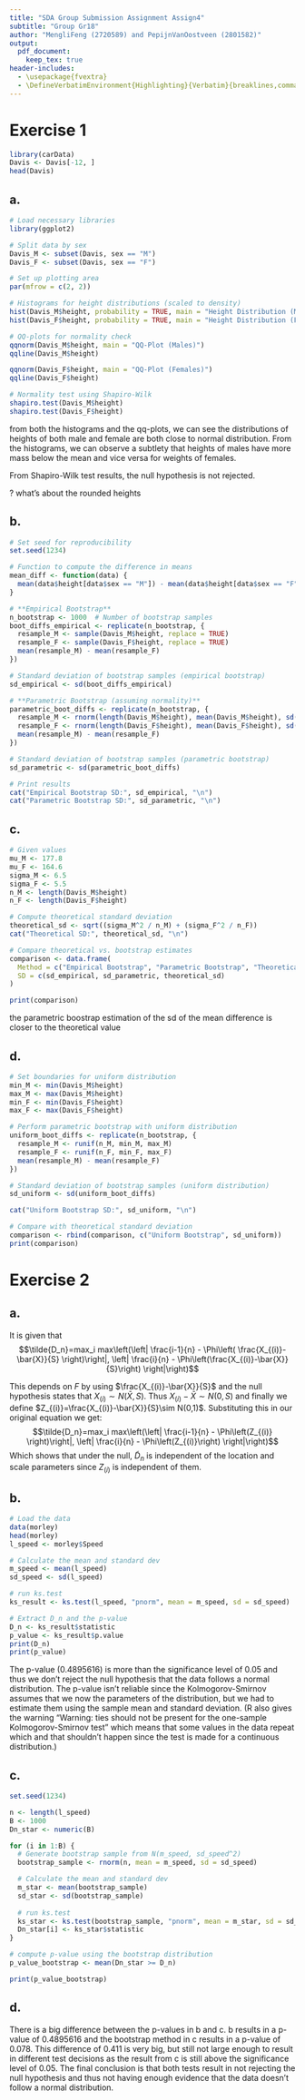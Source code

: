 ```yaml
---
title: "SDA Group Submission Assignment Assign4"
subtitle: "Group Gr18" 
author: "MengliFeng (2720589) and PepijnVanOostveen (2801582)"
output: 
  pdf_document:
    keep_tex: true
header-includes:
  - \usepackage{fvextra}
  - \DefineVerbatimEnvironment{Highlighting}{Verbatim}{breaklines,commandchars=\\\{\}}
---
```


# Exercise 1
```r
library(carData)
Davis <- Davis[-12, ]
head(Davis)
```
## a.
```r
# Load necessary libraries
library(ggplot2)

# Split data by sex
Davis_M <- subset(Davis, sex == "M")
Davis_F <- subset(Davis, sex == "F")

# Set up plotting area
par(mfrow = c(2, 2))

# Histograms for height distributions (scaled to density)
hist(Davis_M$height, probability = TRUE, main = "Height Distribution (Males)", xlab = "Height (cm)", col = "blue")
hist(Davis_F$height, probability = TRUE, main = "Height Distribution (Females)", xlab = "Height (cm)", col = "red")

# QQ-plots for normality check
qqnorm(Davis_M$height, main = "QQ-Plot (Males)")
qqline(Davis_M$height)

qqnorm(Davis_F$height, main = "QQ-Plot (Females)")
qqline(Davis_F$height)

# Normality test using Shapiro-Wilk
shapiro.test(Davis_M$height)
shapiro.test(Davis_F$height)
```
from both the histograms and the qq-plots, we can see the distributions of heights of both male and female are both close to normal distribution. From the histograms, we can observe a subtlety that heights of males have more mass below the mean and vice versa for weights of females.

From Shapiro-Wilk test results, the null hypothesis is not rejected.

? what's about the rounded heights

## b.
```r
# Set seed for reproducibility
set.seed(1234)

# Function to compute the difference in means
mean_diff <- function(data) {
  mean(data$height[data$sex == "M"]) - mean(data$height[data$sex == "F"])
}

# **Empirical Bootstrap**
n_bootstrap <- 1000  # Number of bootstrap samples
boot_diffs_empirical <- replicate(n_bootstrap, {
  resample_M <- sample(Davis_M$height, replace = TRUE)
  resample_F <- sample(Davis_F$height, replace = TRUE)
  mean(resample_M) - mean(resample_F)
})

# Standard deviation of bootstrap samples (empirical bootstrap)
sd_empirical <- sd(boot_diffs_empirical)

# **Parametric Bootstrap (assuming normality)**
parametric_boot_diffs <- replicate(n_bootstrap, {
  resample_M <- rnorm(length(Davis_M$height), mean(Davis_M$height), sd(Davis_M$height))
  resample_F <- rnorm(length(Davis_F$height), mean(Davis_F$height), sd(Davis_F$height))
  mean(resample_M) - mean(resample_F)
})

# Standard deviation of bootstrap samples (parametric bootstrap)
sd_parametric <- sd(parametric_boot_diffs)

# Print results
cat("Empirical Bootstrap SD:", sd_empirical, "\n")
cat("Parametric Bootstrap SD:", sd_parametric, "\n")
```

## c.
```r
# Given values
mu_M <- 177.8
mu_F <- 164.6
sigma_M <- 6.5
sigma_F <- 5.5
n_M <- length(Davis_M$height)
n_F <- length(Davis_F$height)

# Compute theoretical standard deviation
theoretical_sd <- sqrt((sigma_M^2 / n_M) + (sigma_F^2 / n_F))
cat("Theoretical SD:", theoretical_sd, "\n")

# Compare theoretical vs. bootstrap estimates
comparison <- data.frame(
  Method = c("Empirical Bootstrap", "Parametric Bootstrap", "Theoretical"),
  SD = c(sd_empirical, sd_parametric, theoretical_sd)
)

print(comparison)
```
the parametric boostrap estimation of the sd of the mean difference is closer to the theoretical value

## d.
```r
# Set boundaries for uniform distribution
min_M <- min(Davis_M$height)
max_M <- max(Davis_M$height)
min_F <- min(Davis_F$height)
max_F <- max(Davis_F$height)

# Perform parametric bootstrap with uniform distribution
uniform_boot_diffs <- replicate(n_bootstrap, {
  resample_M <- runif(n_M, min_M, max_M)
  resample_F <- runif(n_F, min_F, max_F)
  mean(resample_M) - mean(resample_F)
})

# Standard deviation of bootstrap samples (uniform distribution)
sd_uniform <- sd(uniform_boot_diffs)

cat("Uniform Bootstrap SD:", sd_uniform, "\n")

# Compare with theoretical standard deviation
comparison <- rbind(comparison, c("Uniform Bootstrap", sd_uniform))
print(comparison)
```


# Exercise 2
## a.
It is given that $$\tilde{D_n}=max_i max\left(\left| \frac{i-1}{n} - \Phi\left( \frac{X_{(i)}-\bar{X}}{S} \right)\right|, \left| \frac{i}{n} - \Phi\left(\frac{X_{(i)}-\bar{X}}{S}\right) \right|\right)$$ 

This depends on $F$ by using $\frac{X_{(i)}-\bar{X}}{S}$ and the null hypothesis states that $X_{(i)}\sim N(\bar{X},S)$. Thus $X_{(i)}-\bar{X}\sim N(0,S)$ and finally we define $Z_{(i)}=\frac{X_{(i)}-\bar{X}}{S}\sim N(0,1)$. Substituting this in our original equation we get:
$$\tilde{D_n}=max_i max\left(\left| \frac{i-1}{n} - \Phi\left(Z_{(i)} \right)\right|, \left| \frac{i}{n} - \Phi\left(Z_{(i)}\right) \right|\right)$$ 
Which shows that under the null, $\tilde{D}_n$ is independent of the location and scale parameters since $Z_{(i)}$ is independent of them.

## b.
```r
# Load the data
data(morley)
head(morley)
l_speed <- morley$Speed

# Calculate the mean and standard dev
m_speed <- mean(l_speed)
sd_speed <- sd(l_speed)

# run ks.test
ks_result <- ks.test(l_speed, "pnorm", mean = m_speed, sd = sd_speed)

# Extract D_n and the p-value
D_n <- ks_result$statistic
p_value <- ks_result$p.value
print(D_n)
print(p_value)
```
The p-value (0.4895616) is more than the significance level of 0.05 and thus we don't reject the null hypothesis that the data follows a normal distribution.
The p-value isn't reliable since the Kolmogorov-Smirnov assumes that we now the parameters of the distribution, but we had to estimate them using the sample mean and standard deviation.
(R also gives the warning "Warning: ties should not be present for the one-sample Kolmogorov-Smirnov test" which means that some values in the data repeat which and that shouldn't happen since the test is made for a continuous distribution.)


## c.
```r
set.seed(1234)

n <- length(l_speed)
B <- 1000
Dn_star <- numeric(B)

for (i in 1:B) {
  # Generate bootstrap sample from N(m_speed, sd_speed^2)
  bootstrap_sample <- rnorm(n, mean = m_speed, sd = sd_speed)

  # Calculate the mean and standard dev
  m_star <- mean(bootstrap_sample)
  sd_star <- sd(bootstrap_sample)
  
  # run ks.test
  ks_star <- ks.test(bootstrap_sample, "pnorm", mean = m_star, sd = sd_star)
  Dn_star[i] <- ks_star$statistic
}

# compute p-value using the bootstrap distribution
p_value_bootstrap <- mean(Dn_star >= D_n)

print(p_value_bootstrap)
```

## d.
There is a big difference between the p-values in b and c. b results in a p-value of 0.4895616 and the bootstrap method in c results in a p-value of 0.078. This difference of 0.411 is very big, but still not large enough to result in different test decisions as the result from c is still above the significance level of 0.05.
The final conclusion is that both tests result in not rejecting the null hypothesis and thus not having enough evidence that the data doesn't follow a normal distribution.

